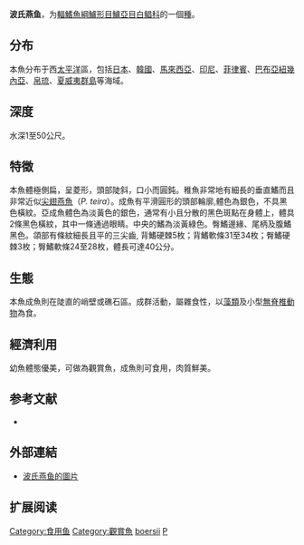 {{Speciesbox
| name = 波氏燕鱼
| status = NE
| status_system = 
| image = 
| genus = Platax
| species = boersii
| authority = [[Bleeker|Bleeker]], 1852
| synonyms = 
}}

'''波氏燕鱼'''，为[[輻鰭魚綱|輻鰭魚綱]][[鱸形目|鱸形目]][[鱸亞目|鱸亞目]][[白鲳科|白鲳科]]的一個[[種|種]]。

==分布==
本魚分布于西[[太平洋|太平洋]]區，包括[[日本|日本]]、[[韓國|韓國]]、[[馬來西亞|馬來西亞]]、[[印尼|印尼]]、[[菲律賓|菲律賓]]、[[巴布亞紐幾內亞|巴布亞紐幾內亞]]、[[帛琉|帛琉]]、[[夏威夷群島|夏威夷群島]]等海域。

==深度==
水深1至50公尺。

==特徵==
本魚體極側扁，呈菱形，頭部陡斜，口小而圓鈍。稚魚非常地有細長的垂直鰭而且非常近似[[尖翅燕魚|尖翅燕魚]]（''P. teira''）。成魚有平滑圓形的頭部輪廓,體色為銀色，不具黑色橫紋。亞成魚體色為淡黃色的銀色，通常有小且分散的黑色斑點在身體上，體具2條黑色橫紋，其中一條通過眼睛。中央的鰭為淡黃綠色。臀鰭邊緣、尾柄及腹鰭黑色。頜部有條紋細長且平的三尖齒, 背鰭硬棘5枚；背鰭軟條31至34枚；臀鰭硬棘3枚；臀鰭軟條24至28枚，體長可達40公分。

==生態==
本魚成魚則在陡直的峭壁或礁石區。成群活動，屬雜食性，以[[藻類|藻類]]及小型[[無脊椎動物|無脊椎動物]]為食。

==經濟利用==
幼魚體態優美，可做為觀賞魚，成魚則可食用，肉質鮮美。

== 参考文献 ==
*{{FishBase_species|genus=Platax|species=boersii|year=2011|month=12}}

==外部連結==
*[http://www.hawaiisfishes.com/fishes/neatfish/platax_boersii.htm 波氏燕鱼的圖片] {{Wayback|url=http://www.hawaiisfishes.com/fishes/neatfish/platax_boersii.htm |date=20181008063048 }}

== 扩展阅读 ==
{{refbegin}}
{{wikispecies-inline|Platax boersii|波氏燕鱼}}
{{refend}}
{{Taxonbar|from=Q1937008}}

[[Category:食用鱼|Category:食用鱼]]
[[Category:觀賞魚|Category:觀賞魚]]
[[Category:燕鱼属|boersii]]
[[Category:1852年描述的魚類|P]]


{{鱸形目小作品}}